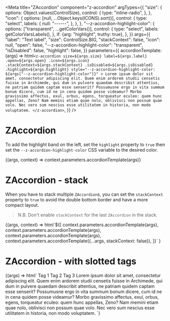 
<Meta
  title="ZAccordion"
  component="z-accordion"
  argTypes={{
    "size": {
      options: Object.values(ControlSize),
      control: {
        type: "inline-radio",
      },
    },
    "icon": {
      options: [null, ...Object.keys(ICONS).sort()],
      control: {
        type: "select",
        labels: {
          null: "------",
        },
      },
    },
    "--z-accordion-highlight-color": {
      options: ["transparent", ...getColorVars()],
      control: {
        type: "select",
        labels: getColorVarsLabels(),
      },
      if: {arg: "highlight", truthy: true},
    },
  }}
  args={{
    "label": "Text label",
    "size": ControlSize.BIG,
    "stackContext": false,
    "icon": null,
    "open": false,
    "--z-accordion-highlight-color": "transparent",
    "isDisabled": false,
    "highlight": false,
  }}
  parameters={{
    accordionTemplate: (args) => html`<z-accordion
      size=${args.size}
      label=${args.label}
      .open=${args.open}
      .icon=${args.icon}
      .stackContext=${args.stackContext}
      .isDisabled=${args.isDisabled}
      .highlight=${args.highlight}
      style="--z-accordion-highlight-color: ${args["--z-accordion-highlight-color"]}"
    >
      Lorem ipsum dolor sit amet, consectetur adipiscing elit. Quem enim ardorem studii censetis fuisse in Archimede,
      qui dum in pulvere quaedam describit attentius, ne patriam quidem captam esse senserit? Possumusne ergo in vita
      summum bonum dicere, cum id ne in cena quidem posse videamur? Morbo gravissimo affectus, exul, orbus, egens,
      torqueatur eculeo: quem hunc appellas, Zeno? Nam memini etiam quae nolo, oblivisci non possum quae volo. Nec vero
      sum nescius esse utilitatem in historia, non modo voluptatem.
    </z-accordion>`,
  }}
/>

# ZAccordion

To add the highlight band on the left, set the `highlight` property to `true` then set the `--z-accordion-highlight-color` CSS variable to the desired color.

<Canvas>
  <Story name="ZAccordion">{(args, context) => context.parameters.accordionTemplate(args)}</Story>
</Canvas>

# ZAccordion - stack

When you have to stack multiple `ZAccordion`s, you can set the `stackContext` property to `true` to avoid the double bottom border and have a more compact layout.

> N.B. Don't enable `stackContext` for the last `ZAccordion` in the stack.

<Canvas>
  <Story
    name="stack"
    args={{stackContext: true, isDisabled: false}}
    parameters={{
      controls: {
        exclude: ["stackContext", "isDisabled"],
      },
    }}
  >
    {(args, context) =>
      html`${[
        context.parameters.accordionTemplate(args),
        context.parameters.accordionTemplate(args),
        context.parameters.accordionTemplate(args),
        context.parameters.accordionTemplate({...args, stackContext: false}),
      ]}`
    }
  </Story>
</Canvas>

# ZAccordion - with slotted tags

<Canvas>
  <Story name="with tags">
    {(args) => html`
      <z-accordion
        size=${args.size}
        label=${args.label}
        .icon=${args.icon}
        .stackContext=${args.stackContext}
        .isDisabled=${args.isDisabled}
        .highlight=${args.highlight}
        .open=${args.open}
        style="--z-accordion-highlight-color: var(--${args["--z-accordion-highlight-color"]})"
      >
        <z-tag slot="tag">Tag 1</z-tag>
        <z-tag slot="tag">Tag 2</z-tag>
        <z-tag slot="tag">Tag 3</z-tag>
        Lorem ipsum dolor sit amet, consectetur adipiscing elit. Quem enim ardorem studii censetis fuisse in Archimede,
        qui dum in pulvere quaedam describit attentius, ne patriam quidem captam esse senserit? Possumusne ergo in vita
        summum bonum dicere, cum id ne in cena quidem posse videamur? Morbo gravissimo affectus, exul, orbus, egens,
        torqueatur eculeo: quem hunc appellas, Zeno? Nam memini etiam quae nolo, oblivisci non possum quae volo. Nec
        vero sum nescius esse utilitatem in historia, non modo voluptatem.
      </z-accordion>
    `}
  </Story>
</Canvas>

<ArgsTable of="z-accordion" />
